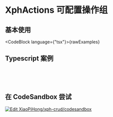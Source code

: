 
# XphActions 可配置操作组

## 基本使用

<CodeBlock language={"tsx"}>{rawExamples}</CodeBlock>

## Typescript 案例

<pre>
  <DemoWrapper>
    <Actions />
  </DemoWrapper>
</pre>

<IXphActionsPropsApi />

## 在 CodeSandbox 尝试

[![Edit XiaoPiHong/xph-crud/codesandbox](https://codesandbox.io/static/img/play-codesandbox.svg)](https://codesandbox.io/p/github/XiaoPiHong/xph-crud/codesandbox?embed=1&file=%2Fexamples%2Froutes%2Findex.tsx)
